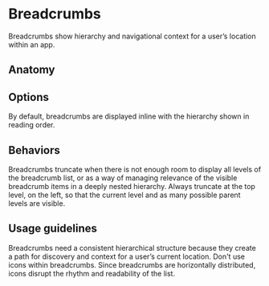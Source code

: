 # Breadcrumbs

Breadcrumbs show hierarchy and navigational context for a user’s location within
an app.

<Imagefullwidth image="breadcrumb-hero.svg" title="Breadcrumbs example" />

<AssetLinks>
  <AssetLink href="https://react.fabric-ds.io/breadcrumbs" />
  <AssetLink href="https://vue.fabric-ds.io/breadcrumbs" />
</AssetLinks>

<TableOfContents />

## Anatomy

<Imagefullwidth image="breadcrumb-anatomy.svg" title="Breadcrumbs anatomy example" />

## Options

<Guideline title="Default" image="breadcrumb-options-default.svg">
  By default, breadcrumbs are displayed inline with the hierarchy shown in
  reading order.
</Guideline>

## Behaviors

<Guideline title="Overflow" image="breadcrumb-behaviors-overflow.svg">
  Breadcrumbs truncate when there is not enough room to display all levels of
  the breadcrumb list, or as a way of managing relevance of the visible
  breadcrumb items in a deeply nested hierarchy. Always truncate at the top level, on the left, so that the current level and as many possible parent levels are visible.
</Guideline>

## Usage guidelines

<Guideline title="Use breadcrumbs to show hierarchy" image="breadcrumb-usage-guidelines-1-do.svg" good>
  Breadcrumbs need a consistent hierarchical structure because they create a
  path for discovery and context for a user’s current location.
</Guideline>

<Guideline title="Icons in breadcrumbs" image="breadcrumb-usage-guidelines-2-dont.svg" bad>
  Don't use icons within breadcrumbs. Since breadcrumbs are horizontally
  distributed, icons disrupt the rhythm and readability of the list.
</Guideline>